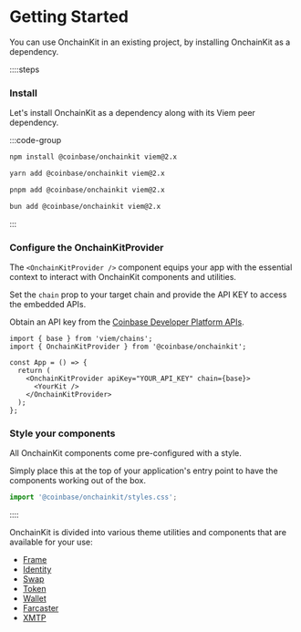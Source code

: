# Getting Started

You can use OnchainKit in an existing project, by installing OnchainKit as a dependency.

::::steps

### Install

Let's install OnchainKit as a dependency along with its Viem peer dependency.

:::code-group

```bash [npm]
npm install @coinbase/onchainkit viem@2.x
```

```bash [yarn]
yarn add @coinbase/onchainkit viem@2.x
```

```bash [pnpm]
pnpm add @coinbase/onchainkit viem@2.x
```

```bash [bun]
bun add @coinbase/onchainkit viem@2.x
```

:::

### Configure the OnchainKitProvider

The `<OnchainKitProvider />` component equips your app with the essential context to interact with OnchainKit components and utilities.

Set the `chain` prop to your target chain and provide the API KEY to access the embedded APIs.

Obtain an API key from the [Coinbase Developer Platform APIs](https://www.coinbase.com/developer-platform).

```tsx [code]
import { base } from 'viem/chains';
import { OnchainKitProvider } from '@coinbase/onchainkit';

const App = () => {
  return (
    <OnchainKitProvider apiKey="YOUR_API_KEY" chain={base}>
      <YourKit />
    </OnchainKitProvider>
  );
};
```

### Style your components

All OnchainKit components come pre-configured with a style.

Simply place this at the top of your application's entry point to have the components working out of the box.

```javascript
import '@coinbase/onchainkit/styles.css';
```

::::

OnchainKit is divided into various theme utilities and components that are available for your use:

- [Frame](/frame/introduction)
- [Identity](/identity/introduction)
- [Swap](/swap/introduction)
- [Token](/token/introduction)
- [Wallet](/wallet/introduction)
- [Farcaster](/farcaster/introduction)
- [XMTP](/xmtp/introduction)
